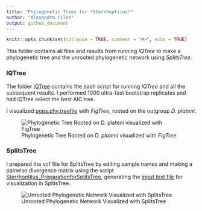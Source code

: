 ```yaml
---
title: "Phylogenetic Trees for *Sterrhoptilus*"
author: "Alexandra Files"
output: github_document
---
```


```r
knitr::opts_chunk$set(collapse = TRUE, comment = "#>", echo = TRUE)
```

This folder contains all files and results from running *IQTree* to make a phylogenetic tree and the unrooted phylogenetic network using *SplitsTree*.

### IQTree

The folder [IQTree](IQTree) contains the bash script for running *IQTree* and all the subsequent results. I performed 1000 ultra-fast bootstrap replicates and had IQTree select the best AIC tree.

I visualized [pops.phy.treefile](IQTree/pops.phy.treefile) with *FigTree*, rooted on the outgroup *D. plateni*.

![Phylogenetic Tree Rooted on *D. plateni* visualized with *FigTree*](Sterrhoptilus_PhylogeneticTree.svg)

### SplitsTree

I prepared the vcf file for SplitsTree by editing sample names and making a pairwise divergence matrix using the script [Sterrhoptilus_PreparationforSplitsTree](Sterrhoptilus_PreparationforSplitsTree.R), generating the [input text file](splitstree.nooutgroup.txt) for visualization in SplitsTree.

![Unrooted Phylogenetic Network Visualized with SplitsTree](Sterrhoptilus_PhylogeneticNetwork.svg)
